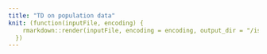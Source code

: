 ```yaml
---
title: "TD on population data"
knit: (function(inputFile, encoding) {
    rmarkdown::render(inputFile, encoding = encoding, output_dir = "/isdata/www/lucas/TD")
  })
---
```


<some interesting introduction>
